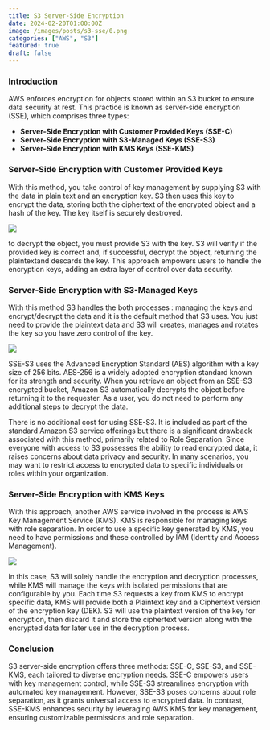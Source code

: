 ```yaml
---
title: S3 Server-Side Encryption
date: 2024-02-20T01:00:00Z
image: /images/posts/s3-sse/0.png
categories: ["AWS", "S3"]
featured: true
draft: false
---
```


<div style={{ marginTop: "20px" }}>
  <h3>Introduction</h3>
  <div style={{ padding: "5px" }}>
    AWS enforces encryption for objects stored within an S3 bucket to ensure
    data security at rest. This practice is known as server-side encryption
    (SSE), which comprises three types:
    <ul>
      <li>
        <b>Server-Side Encryption with Customer Provided Keys (SSE-C)</b>
      </li>
      <li>
        <b>Server-Side Encryption with S3-Managed Keys (SSE-S3)</b>
      </li>
      <li>
        <b>Server-Side Encryption with KMS Keys (SSE-KMS)</b>
      </li>
    </ul>
  </div>
</div>

<div style={{ marginTop: "20px" }}>
  <h3>Server-Side Encryption with Customer Provided Keys</h3>
  <div style={{ padding: "5px" }}>
    <p>
      With this method, you take control of key management by supplying S3 with
      the data in plain text and an encryption key. S3 then uses this key to
      encrypt the data, storing both the ciphertext of the encrypted object and
      a hash of the key. The key itself is securely destroyed.
    </p>
    <img src="/images/posts/s3-sse/1.png" style={{ marginTop: "5px" }} />
    <p style={{ marginTop: "5px" }}>
      to decrypt the object, you must provide S3 with the key. S3 will verify if
      the provided key is correct and, if successful, decrypt the object,
      returning the plaintextand descards the key. This approach empowers users
      to handle the encryption keys, adding an extra layer of control over data
      security.
    </p>
  </div>
</div>

<div style={{ marginTop: "20px" }}>
  <h3>Server-Side Encryption with S3-Managed Keys</h3>
  <div style={{ padding: "5px" }}>
    <p>
      With this method S3 handles the both processes : managing the keys and
      encrypt/decrypt the data and it is the default method that S3 uses. You
      just need to provide the plaintext data and S3 will creates, manages and
      rotates the key so you have zero control of the key.
    </p>
    <img src="/images/posts/s3-sse/2.png" style={{ marginTop: "5px" }} />
    <p style={{ marginTop: "5px" }}>
      SSE-S3 uses the Advanced Encryption Standard (AES) algorithm with a key
      size of 256 bits. AES-256 is a widely adopted encryption standard known
      for its strength and security. When you retrieve an object from an SSE-S3
      encrypted bucket, Amazon S3 automatically decrypts the object before
      returning it to the requester. As a user, you do not need to perform any
      additional steps to decrypt the data.
    </p>
    <p style={{ marginTop: "5px" }}>
      There is no additional cost for using SSE-S3. It is included as part of
      the standard Amazon S3 service offerings but there is a significant
      drawback associated with this method, primarily related to Role
      Separation. Since everyone with access to S3 possesses the ability to read
      encrypted data, it raises concerns about data privacy and security. In
      many scenarios, you may want to restrict access to encrypted data to
      specific individuals or roles within your organization.
    </p>
  </div>
</div>

<div style={{ marginTop: "20px" }}>
  <h3>Server-Side Encryption with KMS Keys</h3>
  <div style={{ padding: "5px" }}>
    <p>
      With this approach, another AWS service involved in the process is AWS Key
      Management Service (KMS). KMS is responsible for managing keys with role
      separation. In order to use a specific key generated by KMS, you need to
      have permissions and these controlled by IAM (Identity and Access
      Management).
    </p>
    <img src="/images/posts/s3-sse/3.png" style={{ marginTop: "5px" }} />
    <p style={{ marginTop: "5px" }}>
      In this case, S3 will solely handle the encryption and decryption
      processes, while KMS will manage the keys with isolated permissions that
      are configurable by you. Each time S3 requests a key from KMS to encrypt
      specific data, KMS will provide both a Plaintext key and a Ciphertext
      version of the encryption key (DEK). S3 will use the plaintext version of
      the key for encryption, then discard it and store the ciphertext version
      along with the encrypted data for later use in the decryption process.
    </p>
  </div>
</div>

<div style={{ marginTop: "20px" }}>
  <h3>Conclusion</h3>
  <div style={{ padding: "5px" }}>
    <p>
      S3 server-side encryption offers three methods: SSE-C, SSE-S3, and
      SSE-KMS, each tailored to diverse encryption needs. SSE-C empowers users
      with key management control, while SSE-S3 streamlines encryption with
      automated key management. However, SSE-S3 poses concerns about role
      separation, as it grants universal access to encrypted data. In contrast,
      SSE-KMS enhances security by leveraging AWS KMS for key management,
      ensuring customizable permissions and role separation.
    </p>
  </div>
</div>

